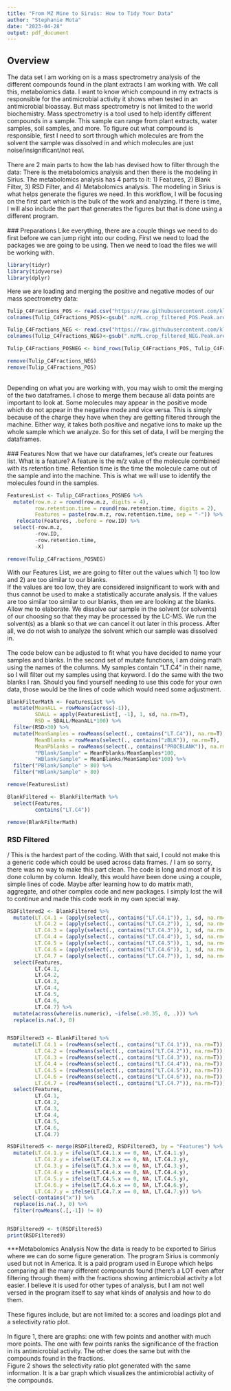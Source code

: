 ```yaml
---
title: "From MZ Mine to Siruis: How to Tidy Your Data"
author: "Stephanie Mota"
date: "2023-04-28"
output: pdf_document
---
```


## Overview
The data set I am working on is a mass spectrometry analysis of the different compounds found in the plant extracts I am working with. We call this, metabolomics data. I want to know which compound in my extracts is responsible for the antimicrobial activity it shows when tested in an antimicrobial bioassay. But mass spectrometry is not limited to the world biochemistry. Mass spectrometry is a tool used to help identify different compounds in a sample. This sample can range from plant extracts, water samples, soil samples, and more. To figure out what compound is responsible, first I need to sort through which molecules are from the solvent the sample was dissolved in and which molecules are just noise/insignificant/not real.
\
\
There are 2 main parts to how the lab has devised how to filter through the data: There is the metabolomics analysis and then there is the modeling in Sirius. The metabolomics analysis has 4 parts to it: 1) Features, 2) Blank Filter, 3) RSD Filter, and 4) Metabolomics analysis. The modeling in Sirius is what helps generate the figures we need. In this workflow, I will be focusing on the first part which is the bulk of the work and analyzing. If there is time, I will also include the part that generates the figures but that is done using a different program.
\
\
### Preparations
Like everything, there are a couple things we need to do first before we can jump right into our coding. First we need to load the packages we are going to be using. Then we need to load the files we will be working with.

```r
library(tidyr)
library(tidyverse)
library(dplyr)
```

Here we are loading and merging the positive and negative modes of our mass spectrometry data:

```r

Tulip_C4Fractions_POS <- read.csv("https://raw.githubusercontent.com/klapierre/UNCG_DataWrangling/MotaStephanie/220713_Tulip_C4Fractions_POS.csv")
colnames(Tulip_C4Fractions_POS)<-gsub(".mzML.crop_filtered_POS.Peak.area","",colnames(Tulip_C4Fractions_POS))

Tulip_C4Fractions_NEG <- read.csv("https://raw.githubusercontent.com/klapierre/UNCG_DataWrangling/MotaStephanie/220713_Tulip_C4Fractions_NEG.csv") 
colnames(Tulip_C4Fractions_NEG)<-gsub(".mzML.crop_filtered_NEG.Peak.area","",colnames(Tulip_C4Fractions_NEG))

Tulip_C4Fractions_POSNEG <- bind_rows(Tulip_C4Fractions_POS, Tulip_C4Fractions_NEG)

remove(Tulip_C4Fractions_NEG)
remove(Tulip_C4Fractions_POS)

```
\
Depending on what you are working with, you may wish to omit the merging of the two dataframes. I chose to merge them because all data points are important to look at. Some molecules may appear in the positive mode which do not appear in the negative mode and vice versa. This is simply because of the charge they have when they are getting filtered through the machine. Either way, it takes both positive and negative ions to make up the whole sample which we analyze. So for this set of data, I will be merging the dataframes.
\
\
### Features
Now that we have our dataframes, let's create our features list. What is a feature? A feature is the m/z value of the molecule combined with its retention time. Retention time is the time the molecule came out of the sample and into the machine. This is what we will use to identify the molecules found in the samples.

```r
FeaturesList <- Tulip_C4Fractions_POSNEG %>% 
  mutate(row.m.z = round(row.m.z, digits = 4),
         row.retention.time = round(row.retention.time, digits = 2),
         Features = paste(row.m.z, row.retention.time, sep = "-")) %>% 
   relocate(Features, .before = row.ID) %>% 
  select(-row.m.z, 
         -row.ID, 
         -row.retention.time,
         -X) 

remove(Tulip_C4Fractions_POSNEG)
```

With our Features List, we are going to filter out the values which 1) too low and 2) are too similar to our blanks. 
\
If the values are too low, they are considered insignificant to work with and thus cannot be used to make a statistically accurate analysis. If the values are too similar too similar to our blanks, then we are looking at the blanks. 
\
Allow me to elaborate. We dissolve our sample in the solvent (or solvents) of our choosing so that they may be processed by the LC-MS. We run the solvent(s) as a blank so that we can cancel it out later in this process. After all, we do not wish to analyze the solvent which our sample was dissolved in.
\
\
The code below can be adjusted to fit what you have decided to name your samples and blanks. In the second set of mutate functions, I am doing math using the names of the columns. My samples contain "LT.C4" in their name, so I will filter out my samples using that keyword. I do the same with the two blanks I ran. Should you find yourself needing to use this code for your own data, those would be the lines of code which would need some adjustment.


```r
BlankFilterMath <- FeaturesList %>% 
  mutate(MeanALL = rowMeans(across(-1)),
         SDALL = apply(FeaturesList[, -1], 1, sd, na.rm=T),
         RSD = SDALL/MeanALL*100) %>% 
  filter(RSD>30) %>% 
  mutate(MeanSamples = rowMeans(select(., contains("LT.C4")), na.rm=T),
         MeanBlanks = rowMeans(select(., contains("zBLK")), na.rm=T),
         MeanPblanks = rowMeans(select(., contains("PROCBLANK")), na.rm=T),
         "PBlank/Sample" = MeanPblanks/MeanSamples*100,
         "WBlank/Sample" = MeanBlanks/MeanSamples*100) %>% 
  filter("PBlank/Sample" > 80) %>% 
  filter("WBlank/Sample" > 80)

remove(FeaturesList)

BlankFiltered <- BlankFilterMath %>% 
  select(Features,
         contains("LT.C4"))

remove(BlankFilterMath)
```

### RSD Filtered
/
This is the hardest part of the coding. With that said, I could not make this a generic code which could be used across data frames.
/
I am so sorry, there was no way to make this part clean. The code is long and most of it is done column by column. Ideally, this would have been done using a couple, simple lines of code. Maybe after learning how to do matrix math, aggregate, and other complex code and new packages. I simply lost the will to continue and made this code work in my own special way.

```r
RSDFiltered2 <- BlankFiltered %>% 
  mutate(LT.C4.1 = (apply(select(., contains("LT.C4.1")), 1, sd, na.rm=T))/(rowMeans(select(., contains("LT.C4.1")), na.rm=T)),
         LT.C4.2 = (apply(select(., contains("LT.C4.2")), 1, sd, na.rm=T))/(rowMeans(select(., contains("LT.C4.2")), na.rm=T)),
         LT.C4.3 = (apply(select(., contains("LT.C4.3")), 1, sd, na.rm=T))/(rowMeans(select(., contains("LT.C4.3")), na.rm=T)),
         LT.C4.4 = (apply(select(., contains("LT.C4.4")), 1, sd, na.rm=T))/(rowMeans(select(., contains("LT.C4.4")), na.rm=T)),
         LT.C4.5 = (apply(select(., contains("LT.C4.5")), 1, sd, na.rm=T))/(rowMeans(select(., contains("LT.C4.5")), na.rm=T)),
         LT.C4.6 = (apply(select(., contains("LT.C4.6")), 1, sd, na.rm=T))/(rowMeans(select(., contains("LT.C4.6")), na.rm=T)),
         LT.C4.7 = (apply(select(., contains("LT.C4.7")), 1, sd, na.rm=T))/(rowMeans(select(., contains("LT.C4.7")), na.rm=T))) %>% 
  select(Features, 
         LT.C4.1, 
         LT.C4.2, 
         LT.C4.3, 
         LT.C4.4,
         LT.C4.5,
         LT.C4.6,
         LT.C4.7) %>% 
  mutate(across(where(is.numeric), ~ifelse(.>0.35, 0, .))) %>% 
  replace(is.na(.), 0)


RSDFiltered3 <- BlankFiltered %>% 
  mutate(LT.C4.1 = (rowMeans(select(., contains("LT.C4.1")), na.rm=T)),
         LT.C4.2 = (rowMeans(select(., contains("LT.C4.2")), na.rm=T)),
         LT.C4.3 = (rowMeans(select(., contains("LT.C4.3")), na.rm=T)),
         LT.C4.4 = (rowMeans(select(., contains("LT.C4.4")), na.rm=T)),
         LT.C4.5 = (rowMeans(select(., contains("LT.C4.5")), na.rm=T)),
         LT.C4.6 = (rowMeans(select(., contains("LT.C4.6")), na.rm=T)),
         LT.C4.7 = (rowMeans(select(., contains("LT.C4.7")), na.rm=T)))%>% 
  select(Features, 
         LT.C4.1, 
         LT.C4.2, 
         LT.C4.3, 
         LT.C4.4,
         LT.C4.5,
         LT.C4.6,
         LT.C4.7)

RSDFiltered5 <- merge(RSDFiltered2, RSDFiltered3, by = "Features") %>% 
  mutate(LT.C4.1.y = ifelse(LT.C4.1.x == 0, NA, LT.C4.1.y),
         LT.C4.2.y = ifelse(LT.C4.2.x == 0, NA, LT.C4.2.y),
         LT.C4.3.y = ifelse(LT.C4.3.x == 0, NA, LT.C4.3.y),
         LT.C4.4.y = ifelse(LT.C4.4.x == 0, NA, LT.C4.4.y),
         LT.C4.5.y = ifelse(LT.C4.5.x == 0, NA, LT.C4.5.y),
         LT.C4.6.y = ifelse(LT.C4.6.x == 0, NA, LT.C4.6.y),
         LT.C4.7.y = ifelse(LT.C4.7.x == 0, NA, LT.C4.7.y)) %>% 
  select(-contains("x")) %>% 
  replace(is.na(.), 0) %>% 
  filter(rowMeans(.[,-1]) != 0)


RSDFiltered9 <- t(RSDFiltered5) 
print(RSDFiltered9)
```

***Metabolomics Analysis
Now the data is ready to be exported to Sirius where we can do some figure generation. The program Sirius is commonly used but not in America. It is a paid program used in Europe which helps comparing all the many different compounds found (there's a LOT even after filtering through them) with the fractions showing antimicrobial activity a lot easier. I believe it is used for other types of analysis, but I am not well versed in the program itself to say what kinds of analysis and how to do them.
\
\
These figures include, but are not limited to: a scores and loadings plot and a selectivity ratio plot.
\
\
In figure 1, there are graphs: one with few points and another with much more points. The one with few points ranks the significance of the fraction in its antimicrobial activity. The other does the same but with the compounds found in the fractions.
\
Figure 2 shows the selectivity ratio plot generated with the same information. It is a bar graph which visualizes the antimicrobial activity of the compounds.

